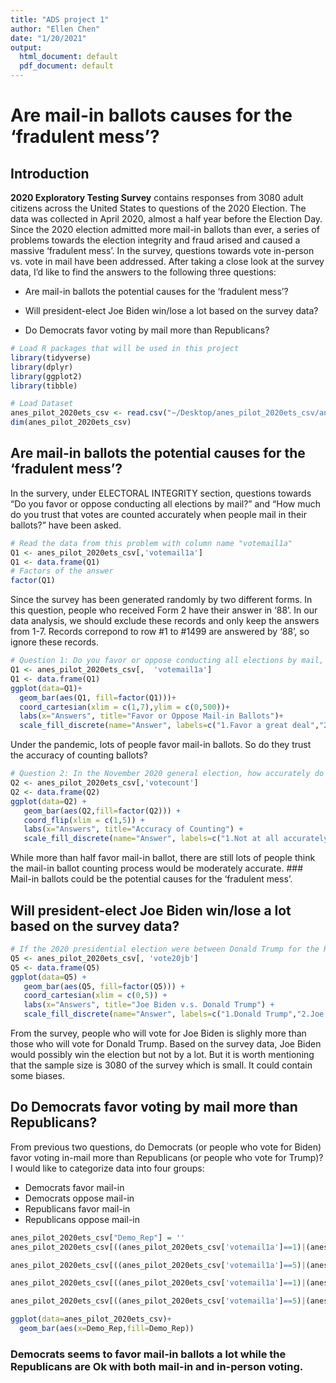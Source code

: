 ```yaml
---
title: "ADS project 1"
author: "Ellen Chen"
date: "1/20/2021"
output:
  html_document: default
  pdf_document: default
---
```


# Are mail-in ballots causes for the 'fradulent mess'?

## Introduction
**2020 Exploratory Testing Survey** contains responses from 3080 adult citizens across the United States to questions of the 2020 Election. The data was collected in April 2020, almost a half year before the Election Day. Since the 2020 election admitted more mail-in ballots than ever, a series of problems towards the election integrity and fraud arised and caused a massive 'fradulent mess'. In the survey, questions towards vote in-person vs. vote in mail have been addressed. After taking a close look at the survey data, I'd like to find the answers to the following three questions: 

+ Are mail-in ballots the potential causes for the 'fradulent mess'?

+ Will president-elect Joe Biden win/lose a lot based on the survey data?

+ Do Democrats favor voting by mail more than Republicans? 


```r
# Load R packages that will be used in this project
library(tidyverse)
library(dplyr)
library(ggplot2)
library(tibble)
```

```r
# Load Dataset
anes_pilot_2020ets_csv <- read.csv("~/Desktop/anes_pilot_2020ets_csv/anes_pilot_2020ets_csv.csv")
dim(anes_pilot_2020ets_csv)
```

## Are mail-in ballots the potential causes for the 'fradulent mess'?
In the survery, under ELECTORAL INTEGRITY section, questions towards "Do you favor or oppose conducting all elections by mail?" and "How much do you trust that votes are counted accurately when people mail in their ballots?" have been asked. 

```r
# Read the data from this problem with column name "votemail1a"
Q1 <- anes_pilot_2020ets_csv[,'votemail1a']
Q1 <- data.frame(Q1)
# Factors of the answer 
factor(Q1)
```
Since the survey has been generated randomly by two different forms. In this question, people who received Form 2 have their answer in '88'. In our data analysis, we should exclude these records and only keep the answers from 1-7. Records correpond to row #1 to #1499 are answered by '88', so ignore these records. 

```r
# Question 1: Do you favor or oppose conducting all elections by mail, instead of people voting in-person?
Q1 <- anes_pilot_2020ets_csv[,  'votemail1a']
Q1 <- data.frame(Q1)
ggplot(data=Q1)+
  geom_bar(aes(Q1, fill=factor(Q1)))+
  coord_cartesian(xlim = c(1,7),ylim = c(0,500))+
  labs(x="Answers", title="Favor or Oppose Mail-in Ballots")+
  scale_fill_discrete(name="Answer", labels=c("1.Favor a great deal","2.Favor moderately","3.Favor a little","4.Neither favor nor oppose","5.Oppose a little","6.Oppose moderately","7.Oppose a great deal"))
```
Under the pandemic, lots of people favor mail-in ballots. So do they trust the accuracy of counting ballots?

```r
# Question 2: In the November 2020 general election, how accurately do you think the votes will be counted?
Q2 <- anes_pilot_2020ets_csv[,'votecount']
Q2 <- data.frame(Q2)
ggplot(data=Q2) +
   geom_bar(aes(Q2,fill=factor(Q2))) +
   coord_flip(xlim = c(1,5)) +
   labs(x="Answers", title="Accuracy of Counting") +
   scale_fill_discrete(name="Answer", labels=c("1.Not at all accurately","2.Not very accurately","3.Moderately accurately","4.Very accurately","5.Completely accurately"))
```
While more than half favor mail-in ballot, there are still lots of people think the mail-in ballot counting process would be moderately accurate. 
### Mail-in ballots could be the potential causes for the 'fradulent mess'.


## Will president-elect Joe Biden win/lose a lot based on the survey data?
```r
# If the 2020 presidential election were between Donald Trump for the Republicans and Joe Biden for the Democrats, would you vote for Donald Trump, Joe Biden, someone else, or probably not vote?
Q5 <- anes_pilot_2020ets_csv[, 'vote20jb']
Q5 <- data.frame(Q5)
ggplot(data=Q5) +
   geom_bar(aes(Q5, fill=factor(Q5))) +
   coord_cartesian(xlim = c(0,5)) +
   labs(x="Answers", title="Joe Biden v.s. Donald Trump") +
   scale_fill_discrete(name="Answer", labels=c("1.Donald Trump","2.Joe Biden","3.Someone else","4.Probably not vote"))

```

From the survey, people who will vote for Joe Biden is slighly more than those who will vote for Donald Trump. Based on the survey data, Joe Biden would possibly win the election but not by a lot. But it is worth mentioning that the sample size is 3080 of the survey which is small. It could contain some biases. 

## Do Democrats favor voting by mail more than Republicans?
From previous two questions, do Democrats (or people who vote for Biden) favor voting in-mail more than Republicans (or people who vote for Trump)?
I would like to categorize data into four groups:

+ Democrats favor mail-in
+ Democrats oppose mail-in
+ Republicans favor mail-in
+ Republicans oppose mail-in

```r
anes_pilot_2020ets_csv["Demo_Rep"] = ''
anes_pilot_2020ets_csv[((anes_pilot_2020ets_csv['votemail1a']==1)|(anes_pilot_2020ets_csv['votemail1a']==2)|(anes_pilot_2020ets_csv['votemail1a']==3))&(anes_pilot_2020ets_csv['vote20jb']==2), "Demo_Rep"] = 'Democrats favor mail-in' 

anes_pilot_2020ets_csv[((anes_pilot_2020ets_csv['votemail1a']==5)|(anes_pilot_2020ets_csv['votemail1a']==6)|(anes_pilot_2020ets_csv['votemail1a']==7))&(anes_pilot_2020ets_csv['vote20jb']==2), "Demo_Rep"] = 'Democrats oppose mail-in' 

anes_pilot_2020ets_csv[((anes_pilot_2020ets_csv['votemail1a']==1)|(anes_pilot_2020ets_csv['votemail1a']==2)|(anes_pilot_2020ets_csv['votemail1a']==3))&(anes_pilot_2020ets_csv['vote20jb']==1), "Demo_Rep"] = 'Republicans favor mail-in' 

anes_pilot_2020ets_csv[((anes_pilot_2020ets_csv['votemail1a']==5)|(anes_pilot_2020ets_csv['votemail1a']==6)|(anes_pilot_2020ets_csv['votemail1a']==7))&(anes_pilot_2020ets_csv['vote20jb']==1), "Demo_Rep"] = 'Republicans oppose mail-in'
```

```r
ggplot(data=anes_pilot_2020ets_csv)+
  geom_bar(aes(x=Demo_Rep,fill=Demo_Rep))
```

### Democrats seems to favor mail-in ballots a lot while the Republicans are Ok with both mail-in and in-person voting.